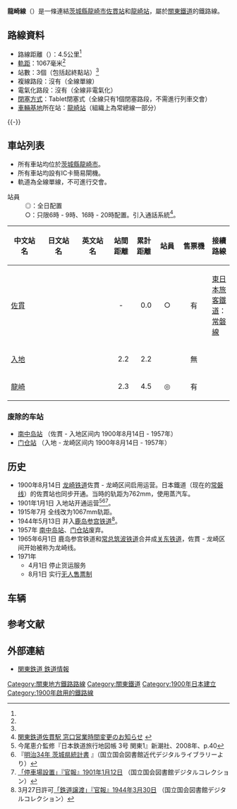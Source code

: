 {{noteTA
|G1=Railway}}
{{Infobox 鐵道路線
|日文原名=竜ヶ崎線
|平假名=りゅうがさきせん
|羅馬拼音=Ryūgasaki sen
|路線名稱=龍崎線
|路線顏色=#3333ff
|圖片=Kanto Railway Ryugasaki Line kiha2001.JPG
|圖片大小=300px
|圖片說明=龍崎線入地－龍崎段行走的Kiha 2000型氣動車<br/>（2009年10月27日）
|所在地={{JPN}}[[茨城縣|茨城縣]]
|起點=[[佐貫站|佐貫站]]
|終點=[[龍崎站|龍崎站]]
|站數=3個
|載客量=
|每日使用人數=
|通車=1900年8月4日
|擁有者={{link-ja|龍崎鐵道|竜崎鉄道}}→{{link-ja|鹿島參宮鐵道|鹿島参宮鉄道}}→<br />[[關東鐵道|關東鐵道]]
|營運者=關東鐵道
|車輛基地=
|使用車輛=參見[[#車輛|車輛]]一節
|路線距離=4.5公里
|軌距=1,067毫米
|電氣化方式=非電氣化
|路線圖={{Routemap|inline=yes|collapse=yes|title=龍崎線|title-bg=blue|title-color=white|map=
\STRq\BHFq!~HUBa~~ ~~←[[東日本旅客鐵道|JR東]]：[[常磐線|常磐線]]→
\STR+l\KBHFeq!~HUBe~~0.0~~'''[[佐貫站|佐貫]]'''
eBHF~~ ~~''[[南中島站|南中島]]''~~-1957
BHF~~2.2~~'''[[入地站|入地]]'''
eBHF~~ ~~''[[門倉站|門倉]]''~~-1957
\ABZgl\STR+r
\KBHFe\KDSTe~~4.5~~'''[[龍崎站|龍崎]]'''
}}
}}

'''龍崎線'''（{{jpn|j=竜ヶ崎線|hg=りゅうがさきせん|rm=Ryūgasaki sen|f=y}}）是一條連結[[茨城縣|茨城縣]][[龍崎市|龍崎市]][[佐貫站|佐貫站]]和[[龍崎站|龍崎站]]，屬於[[關東鐵道|關東鐵道]]的鐵路線。

== 路線資料 ==
* 路線距離（{{link-ja|營業距離|営業キロ}}）：4.5公里<ref name="sone21 3"/>
* [[軌距|軌距]]：1067毫米<ref name="sone21 3"/>
* 站數：3個（包括起終點站）<ref name="sone21 3"/>
* 複線路段：沒有（全線單線）
* 電氣化路段：沒有（全線非電氣化）
* [[閉塞_(鐵路)|閉塞方式]]：Tablet閉塞式（全線只有1個閉塞路段，不需進行列車交會）
* [[車輛基地|車輛基地]]所在站：[[龍崎站|龍崎站]]（組織上為常總線{{link-ja|水海道車輛基地|水海道車両基地|水海道車輛區}}一部分）

{{-}}
== 車站列表 ==
*所有車站均位於[[茨城縣|茨城縣]][[龍崎市|龍崎市]]。
*所有車站均設有IC卡簡易閘機。
*軌道為全線單線，不可進行交會。
;站員
:◎：全日配置
:○：只限6時 - 9時、16時 - 20時配置。引入通話系統<ref>[http://www.kantetsu.co.jp/news/120502_train/info_sanuki.pdf 関東鉄道佐貫駅 窓口営業時間変更のお知らせ] {{webarchive|url=https://web.archive.org/web/20130317090036/http://kantetsu.co.jp/news/120502_train/info_sanuki.pdf |date=2013-03-17 }}</ref>。
{| class="wikitable" rules="all"
|-
!style="width:5em;"|中文站名
!style="width:5em;"|日文站名
!style="width:5em;"|英文站名
!style="width:2.5em;"|站間距離
!style="width:2.5em;"|累計距離
!style="width:3em;"|站員
!style="width:4em;"|售票機
!接續路線
|-style="border-top:solid 3px orangered;"
|[[佐貫站|佐貫]]
|{{lang|ja|佐貫}}
|{{lang|en|Sanuki}}
|style="text-align:center;"|-
|style="text-align:right;"|0.0
|style="text-align:center;"|○
|style="text-align:center;"|有
|[[東日本旅客鐵道|東日本旅客鐵道]]：[[常磐線|常磐線]]
|-
|[[入地站|入地]]
|{{lang|ja|入地}}
|{{lang|en|Ireji}}
|style="text-align:right;"|2.2
|style="text-align:right;"|2.2
|style="text-align:center;"| 
|style="text-align:center;"|無
| 
|-
|[[龍崎站|龍崎]]
|{{lang|ja|竜ヶ崎}}
|{{lang|en|Ryūgasaki}}
|style="text-align:right;"|2.3
|style="text-align:right;"|4.5
|style="text-align:center;"|◎
|style="text-align:center;"|有
| 
|}
=== 废除的车站 ===
* [[南中岛站|南中岛站]] （佐貫 - 入地区间内 1900年8月14日 - 1957年）
* [[门仓站|门仓站]] （入地 - 龙崎区间内 1900年8月14日 - 1957年）

== 历史 ==
* 1900年8月14日 [[龙崎铁道|龙崎铁道]]佐貫 - 龙崎区间启用运营。日本鐵道（现在的[[常磐线|常磐线]]）的佐貫站也同步开通。当時的轨距为762mm，使用蒸汽车。
* 1901年1月1日 入地站开通运营<ref name="chizucho">今尾恵介監修『日本鉄道旅行地図帳 3号 関東1』新潮社、2008年、p.40</ref><ref name="1901toukei">『[http://kindai.ndl.go.jp/info:ndljp/pid/806385/155 明治34年 茨城県統計書] {{Wayback|url=http://kindai.ndl.go.jp/info:ndljp/pid/806385/155 |date=20140527214024 }}』（国立国会図書館近代デジタルライブラリーより）</ref><ref>[http://dl.ndl.go.jp/info:ndljp/pid/2948552/3 「停車場設置」『官報』1901年1月12日] {{Wayback|url=http://dl.ndl.go.jp/info:ndljp/pid/2948552/3 |date=20200218213912 }}（国立国会図書館デジタルコレクション）</ref>。
* 1915年7月 全线改为1067mm轨距。
* 1944年5月13日 并入[[鹿岛参宫铁道|鹿岛参宫铁道]]<ref>3月27日許可[http://dl.ndl.go.jp/info:ndljp/pid/2961667/9 「鉄道譲渡」『官報』1944年3月30日] {{Wayback|url=http://dl.ndl.go.jp/info:ndljp/pid/2961667/9 |date=20200102200502 }}（国立国会図書館デジタルコレクション）</ref>。
* 1957年 [[南中岛站|南中岛站]]、[[门仓站|门仓站]]废弃。
* 1965年6月1日 鹿岛参宫铁道和[[常总筑波铁道|常总筑波铁道]]合并成[[关东铁道|关东铁道]]，佐貫 - 龙崎区间开始被称为龙崎线。
* 1971年
** 4月1日 停止货运服务
** 8月1日 实行[[无人售票制|无人售票制]]

== 车辆 ==
== 参考文献 ==
{{Reflist|colwidth=30em}}
== 外部連結 ==
{{Commonscat|Kanto Railway Ryugasaki Line}}
*[https://web.archive.org/web/20140621203351/http://kantetsu.co.jp/train/train_index.html 関東鉄道 鉄道情報]

{{龍崎線}}
{{東京大眾運輸}}
{{DEFAULTSORT:Ryugasaki}}
[[Category:關東地方鐵路路線|Category:關東地方鐵路路線]]
[[Category:關東鐵道|Category:關東鐵道]]
[[Category:1900年日本建立|Category:1900年日本建立]]
[[Category:1900年啟用的鐵路線|Category:1900年啟用的鐵路線]]